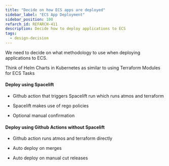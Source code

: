```yaml
---
title: "Decide on how ECS apps are deployed"
sidebar_label: "ECS App Deployment"
sidebar_position: 100
refarch_id: REFARCH-411
description: Decide how to deploy applications to ECS
tags:
  - design-decision
---
```



We need to decide on what methodology to use when deploying applications to ECS.

Think of Helm Charts in Kubernetes as similar to using Terraform Modules for ECS Tasks

#### Deploy using Spacelift

- Github action that triggers Spacelift run which runs atmos and terraform

- Spacelift makes use of rego policies

- Optional manual confirmation

#### Deploy using Github Actions without Spacelift

- Github action runs atmos and terraform directly

- Auto deploy on merges

- Auto deploy on manual cut releases
